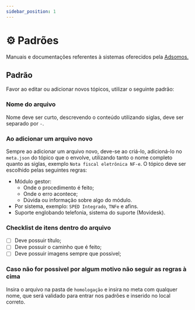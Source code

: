 ```yaml
---
sidebar_position: 1
---
```


# ⚙️ Padrões
Manuais e documentações referentes à sistemas oferecidos pela [Adsomos.](https://adsomos.com/)
## Padrão
Favor ao editar ou adicionar novos tópicos, utilizar o seguinte padrão:
### Nome do arquivo
Nome deve ser curto, descrevendo o conteúdo utilizando siglas, deve ser separado por `-`.
### Ao adicionar um arquivo novo
Sempre ao adicionar um arquivo novo, deve-se ao criá-lo, adicioná-lo 
no `meta.json` do tópico que o envolve, utilizando tanto o nome completo quanto as siglas, 
exemplo `Nota fiscal eletrônica NF-e`. O tópico deve ser escolhido pelas seguintes regras:
- Módulo gestor:
    - Onde o procedimento é feito;
    - Onde o erro acontece;
    - Dúvida ou informação sobre algo do módulo.
- Por sistema, exemplo: `SPED Integrado`, `TNFe` e afins.
- Suporte englobando telefonia, sistema do suporte (Movidesk).
### Checklist de itens dentro do arquivo
- [ ] Deve possuir título;
- [ ] Deve possuir o caminho que é feito;
- [ ] Deve possuir imagens sempre que possivel;
### Caso não for possivel por algum motivo não seguir as regras à cima
Insira o arquivo na pasta de `homologação` e insira no meta com qualquer nome, 
que será validado para entrar nos padrões e inserido no local correto.